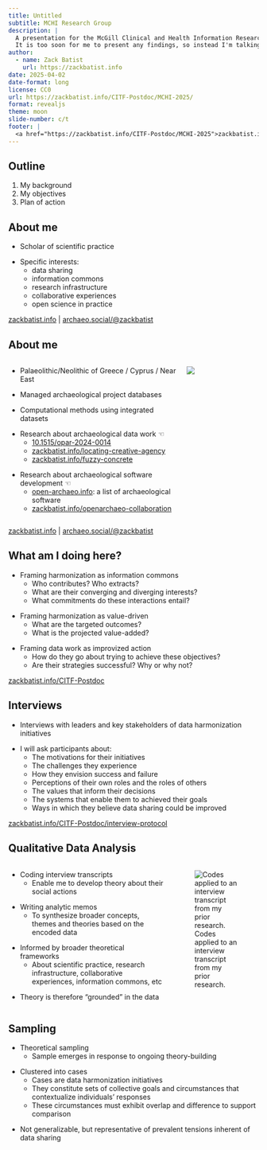 ```yaml
---
title: Untitled
subtitle: MCHI Research Group
description: |
  A presentation for the McGill Clinical and Health Information Research Group.
  It is too soon for me to present any findings, so instead I'm talking about my research protocol and plan of action.
author:
  - name: Zack Batist
    url: https://zackbatist.info
date: 2025-04-02
date-format: long
license: CC0
url: https://zackbatist.info/CITF-Postdoc/MCHI-2025/
format: revealjs
theme: moon
slide-number: c/t
footer: |
  <a href="https://zackbatist.info/CITF-Postdoc/MCHI-2025">zackbatist.info/CITF-Postdoc/MCHI-2025</a>
---
```

## Outline
1. My background
2. My objectives
3. Plan of action

## About me {.smaller}
::: {.fragment}
- Scholar of scientific practice
:::

::: {.fragment}
- Specific interests:
  - data sharing
  - information commons
  - research infrastructure
  - collaborative experiences
  - open science in practice
:::

::: {.footer}
[zackbatist.info](https://zackbatist.info/) | [archaeo.social/@zackbatist](https://archaeo.social/@zackbatist)
:::

## About me {.smaller}
:::: {.columns}

::: {.column width="70%"}
::: {.fragment}
- Palaeolithic/Neolithic of Greece / Cyprus / Near East
:::

::: {.fragment}
- Managed archaeological project databases
:::

::: {.fragment}
- Computational methods using integrated datasets
:::

::: {.fragment}
- Research about archaeological data work ☜
  - [10.1515/opar-2024-0014](https://doi.org/10.1515/opar-2024-0014)
  - [zackbatist.info/locating-creative-agency](https://zackbatist.info/locating-creative-agency/)
  - [zackbatist.info/fuzzy-concrete](https://zackbatist.info/fuzzy-concrete/)
:::

::: {.fragment}
- Research about archaeological software development ☜
  - [open-archaeo.info](https://open-archaeo.info/): a list of archaeological software
  - [zackbatist.info/openarchaeo-collaboration](https://zackbatist.info/openarchaeo-collaboration/)
:::
:::

::: {.column width="30%"}
![](digging.gif)
:::

::::

::: {.footer}
[zackbatist.info](https://zackbatist.info/) | [archaeo.social/@zackbatist](https://archaeo.social/@zackbatist)
:::

## What am I doing here? {.smaller}
::: {.fragment}
- Framing harmonization as information commons
  - Who contributes? Who extracts?
  - What are their converging and diverging interests?
  - What commitments do these interactions entail?
:::

::: {.fragment}
- Framing harmonization as value-driven
  - What are the targeted outcomes?
  - What is the projected value-added?
:::

::: {.fragment}
- Framing data work as improvized action
  - How do they go about trying to achieve these objectives?
  - Are their strategies successful? Why or why not?
:::

::: {.footer}
[zackbatist.info/CITF-Postdoc](https://zackbatist.info/CITF-Postdoc/)
:::

## Interviews {.smaller}
::: {.fragment}
- Interviews with leaders and key stakeholders of data harmonization initiatives
:::

::: {.fragment}
- I will ask participants about:
  - The motivations for their initiatives
  - The challenges they experience
  - How they envision success and failure
  - Perceptions of their own roles and the roles of others
  - The values that inform their decisions
  - The systems that enable them to achieved their goals
  - Ways in which they believe data sharing could be improved
:::

::: {.footer}
[zackbatist.info/CITF-Postdoc/interview-protocol](https://zackbatist.info/CITF-Postdoc/interview-protocol.html)
:::

## Qualitative Data Analysis {.smaller}
:::: {.columns}

::: {.column width="65%"}
::: {.fragment}
- Coding interview transcripts
  - Enable me to develop theory about their social actions
:::

::: {.fragment}
- Writing analytic memos
  - To synthesize broader concepts, themes and theories based on the encoded data
:::

::: {.fragment}
- Informed by broader theoretical frameworks
  - About scientific practice, research infrastructure, collaborative experiences, information commons, etc
:::

::: {.fragment}
- Theory is therefore "grounded" in the data
:::
:::

::: {.column width="35%"}
![Codes applied to an interview transcript from my prior research.](coding.png)
:::

::::

::: {.footer}
:::

## Sampling {.smaller}
::: {.fragment}
- Theoretical sampling
  - Sample emerges in response to ongoing theory-building
:::

::: {.fragment}
- Clustered into cases
  - Cases are data harmonization initiatives
  - They constitute sets of collective goals and circumstances that contextualize individuals' responses
  - These circumstances must exhibit overlap and difference to support comparison
:::

::: {.fragment}
- Not generalizable, but representative of prevalent tensions inherent of data sharing
:::

::: {.footer}
:::
